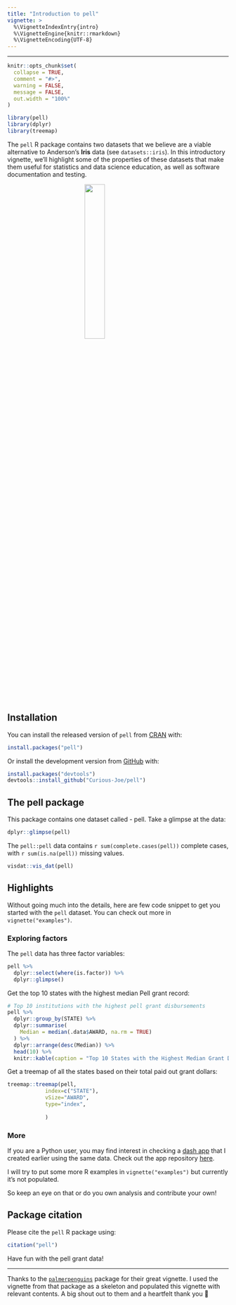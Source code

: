 ```yaml
---
title: "Introduction to pell"
vignette: >
  %\VignetteIndexEntry{intro}
  %\VignetteEngine{knitr::rmarkdown}
  %\VignetteEncoding{UTF-8}
---
```

---

```r
knitr::opts_chunk$set(
  collapse = TRUE,
  comment = "#>",
  warning = FALSE,
  message = FALSE,
  out.width = "100%"
)
```


```r
library(pell)
library(dplyr)
library(treemap)
```

The `pell` R package contains two datasets that we believe are a viable alternative to Anderson's **Iris** data (see `datasets::iris`). In this introductory vignette, we'll highlight some of the properties of these datasets that make them useful for statistics and data science education, as well as software documentation and testing.


<img src="../man/figures/logo.png" width=30% style="display:block; margin-left: auto; margin-right: auto;">


## Installation

You can install the released version of `pell` from [CRAN](https://CRAN.R-project.org) with:

``` r
install.packages("pell")
```

Or install the development version from [GitHub](https://github.com/) with:

```r
install.packages("devtools")
devtools::install_github("Curious-Joe/pell")
```

## The **pell** package

This package contains one dataset called - pell. Take a glimpse at the data:

```r
dplyr::glimpse(pell)
```

The `pell::pell` data contains `r sum(complete.cases(pell))` complete cases, with `r sum(is.na(pell))` missing values.

```r
visdat::vis_dat(pell)
```

## Highlights

Without going much into the details, here are few code snippet to get you started with the `pell` dataset. You can check out more in `vignette("examples")`.

### Exploring factors

The `pell` data has three factor variables:

```r
pell %>%
  dplyr::select(where(is.factor)) %>% 
  dplyr::glimpse()
```

Get the top 10 states with the highest median Pell grant record:

```r
# Top 10 institutions with the highest pell grant disbursements
pell %>%
  dplyr::group_by(STATE) %>%
  dplyr::summarise(
    Median = median(.data$AWARD, na.rm = TRUE)
  ) %>%
  dplyr::arrange(desc(Median)) %>%
  head(10) %>%
  knitr::kable(caption = "Top 10 States with the Highest Median Grant Distribution")
```

Get a treemap of all the states based on their total paid out grant dollars:

```r
treemap::treemap(pell,
            index=c("STATE"),
            vSize="AWARD",
            type="index",
            
            ) 
```

### More

If you are a Python user, you may find interest in checking a [dash app](https://plotly.com/dash/) that I created earlier using the same data. Check out the app repository [here](https://github.com/Curious-Joe/Pell-Awardees-in-US-Colleges).

<!-- Here's a preview of the app: -->

<!-- <p align="center"> -->
<!--   <img src="https://raw.githubusercontent.com/Curious-Joe/Pell-Awardees-in-US-Colleges/master/dash_app_pell.gif" alt="dash-app" /> -->
<!-- </p> -->

I will try to put some more R examples in `vignette("examples")` but currently it's not populated.

So keep an eye on that or do you own analysis and contribute your own!


## Package citation 

Please cite the `pell` R package using: 

```r
citation("pell")
```

Have fun with the pell grant data!

***

Thanks to the [`palmerpenguins`](https://github.com/allisonhorst/palmerpenguins) package for their great vignette. I used the vignette from that package as a skeleton and populated this vignette with relevant contents. A big shout out to them and a heartfelt thank you 🙏
